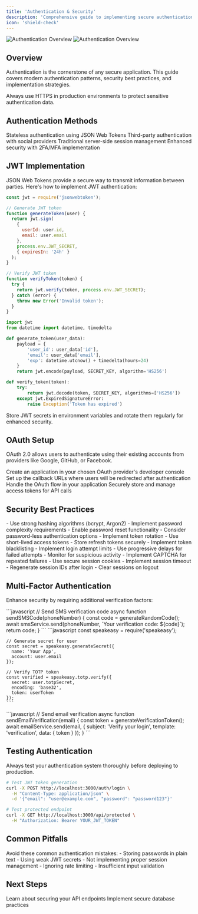 ```yaml
---
title: 'Authentication & Security'
description: 'Comprehensive guide to implementing secure authentication systems'
icon: 'shield-check'
---
```


<img
  className="block dark:hidden"
  src="/images/auth-light.png"
  alt="Authentication Overview"
/>
<img
  className="hidden dark:block"
  src="/images/auth-dark.png"
  alt="Authentication Overview"
/>

## Overview

Authentication is the cornerstone of any secure application. This guide covers modern authentication patterns, security best practices, and implementation strategies.

<Warning>
Always use HTTPS in production environments to protect sensitive authentication data.
</Warning>

## Authentication Methods

<CardGroup cols={2}>
  <Card
    title="JWT Tokens"
    icon="key"
    href="#jwt-implementation"
  >
    Stateless authentication using JSON Web Tokens
  </Card>
  <Card
    title="OAuth 2.0"
    icon="users"
    href="#oauth-setup"
  >
    Third-party authentication with social providers
  </Card>
  <Card
    title="Session-Based"
    icon="clock"
    href="#session-auth"
  >
    Traditional server-side session management
  </Card>
  <Card
    title="Multi-Factor Auth"
    icon="mobile"
    href="#mfa-setup"
  >
    Enhanced security with 2FA/MFA implementation
  </Card>
</CardGroup>

## JWT Implementation

JSON Web Tokens provide a secure way to transmit information between parties. Here's how to implement JWT authentication:

<CodeGroup>

```javascript Node.js
const jwt = require('jsonwebtoken');

// Generate JWT token
function generateToken(user) {
  return jwt.sign(
    { 
      userId: user.id, 
      email: user.email 
    },
    process.env.JWT_SECRET,
    { expiresIn: '24h' }
  );
}

// Verify JWT token
function verifyToken(token) {
  try {
    return jwt.verify(token, process.env.JWT_SECRET);
  } catch (error) {
    throw new Error('Invalid token');
  }
}
```

```python Python
import jwt
from datetime import datetime, timedelta

def generate_token(user_data):
    payload = {
        'user_id': user_data['id'],
        'email': user_data['email'],
        'exp': datetime.utcnow() + timedelta(hours=24)
    }
    return jwt.encode(payload, SECRET_KEY, algorithm='HS256')

def verify_token(token):
    try:
        return jwt.decode(token, SECRET_KEY, algorithms=['HS256'])
    except jwt.ExpiredSignatureError:
        raise Exception('Token has expired')
```

</CodeGroup>

<Tip>
Store JWT secrets in environment variables and rotate them regularly for enhanced security.
</Tip>

## OAuth Setup

OAuth 2.0 allows users to authenticate using their existing accounts from providers like Google, GitHub, or Facebook.

<Steps>
  <Step title="Register Your Application">
    Create an application in your chosen OAuth provider's developer console
  </Step>
  <Step title="Configure Redirect URIs">
    Set up the callback URLs where users will be redirected after authentication
  </Step>
  <Step title="Implement Authorization Flow">
    Handle the OAuth flow in your application
  </Step>
  <Step title="Store Access Tokens">
    Securely store and manage access tokens for API calls
  </Step>
</Steps>

## Security Best Practices

<AccordionGroup>
  <Accordion title="Password Security" icon="lock">
    - Use strong hashing algorithms (bcrypt, Argon2)
    - Implement password complexity requirements
    - Enable password reset functionality
    - Consider password-less authentication options
  </Accordion>
  
  <Accordion title="Token Management" icon="key">
    - Implement token rotation
    - Use short-lived access tokens
    - Store refresh tokens securely
    - Implement token blacklisting
  </Accordion>
  
  <Accordion title="Rate Limiting" icon="gauge">
    - Implement login attempt limits
    - Use progressive delays for failed attempts
    - Monitor for suspicious activity
    - Implement CAPTCHA for repeated failures
  </Accordion>
  
  <Accordion title="Session Security" icon="shield">
    - Use secure session cookies
    - Implement session timeout
    - Regenerate session IDs after login
    - Clear sessions on logout
  </Accordion>
</AccordionGroup>

## Multi-Factor Authentication

Enhance security by requiring additional verification factors:

<Tabs>
  <Tab title="SMS-Based">
    ```javascript
    // Send SMS verification code
    async function sendSMSCode(phoneNumber) {
      const code = generateRandomCode();
      await smsService.send(phoneNumber, `Your verification code: ${code}`);
      return code;
    }
    ```
  </Tab>
  
  <Tab title="TOTP (Authenticator Apps)">
    ```javascript
    const speakeasy = require('speakeasy');
    
    // Generate secret for user
    const secret = speakeasy.generateSecret({
      name: 'Your App',
      account: user.email
    });
    
    // Verify TOTP token
    const verified = speakeasy.totp.verify({
      secret: user.totpSecret,
      encoding: 'base32',
      token: userToken
    });
    ```
  </Tab>
  
  <Tab title="Email Verification">
    ```javascript
    // Send email verification
    async function sendEmailVerification(email) {
      const token = generateVerificationToken();
      await emailService.send(email, {
        subject: 'Verify your login',
        template: 'verification',
        data: { token }
      });
    }
    ```
  </Tab>
</Tabs>

## Testing Authentication

<Note>
Always test your authentication system thoroughly before deploying to production.
</Note>

```bash
# Test JWT token generation
curl -X POST http://localhost:3000/auth/login \
  -H "Content-Type: application/json" \
  -d '{"email": "user@example.com", "password": "password123"}'

# Test protected endpoint
curl -X GET http://localhost:3000/api/protected \
  -H "Authorization: Bearer YOUR_JWT_TOKEN"
```

## Common Pitfalls

<Warning>
Avoid these common authentication mistakes:
- Storing passwords in plain text
- Using weak JWT secrets
- Not implementing proper session management
- Ignoring rate limiting
- Insufficient input validation
</Warning>

## Next Steps

<CardGroup cols={2}>
  <Card
    title="API Security"
    icon="api"
    href="/advanced/api-security"
  >
    Learn about securing your API endpoints
  </Card>
  <Card
    title="Database Security"
    icon="database"
    href="/advanced/database-security"
  >
    Implement secure database practices
  </Card>
</CardGroup>